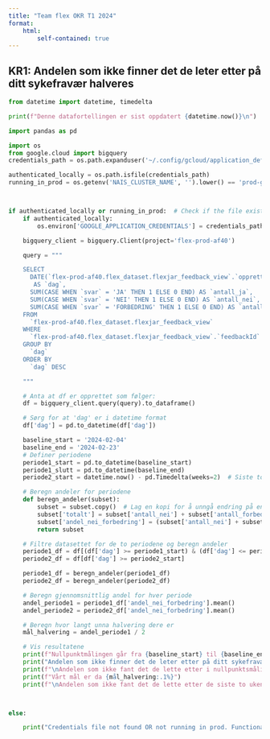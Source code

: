 ```yaml
---
title: "Team flex OKR T1 2024"
format:
    html:
        self-contained: true
---
```


## KR1: Andelen som ikke finner det de leter etter på ditt sykefravær halveres


```python
from datetime import datetime, timedelta

print(f"Denne datafortellingen er sist oppdatert {datetime.now()}\n")

import pandas as pd

import os
from google.cloud import bigquery
credentials_path = os.path.expanduser('~/.config/gcloud/application_default_credentials.json')

authenticated_locally = os.path.isfile(credentials_path)
running_in_prod = os.getenv('NAIS_CLUSTER_NAME', '').lower() == 'prod-gcp'



if authenticated_locally or running_in_prod:  # Check if the file exists
    if authenticated_locally:
        os.environ['GOOGLE_APPLICATION_CREDENTIALS'] = credentials_path

    bigquery_client = bigquery.Client(project='flex-prod-af40')

    query = """

    SELECT
      DATE(`flex-prod-af40.flex_dataset.flexjar_feedback_view`.`opprettet`)
       AS `dag`,
      SUM(CASE WHEN `svar` = 'JA' THEN 1 ELSE 0 END) AS `antall_ja`,
      SUM(CASE WHEN `svar` = 'NEI' THEN 1 ELSE 0 END) AS `antall_nei`,
      SUM(CASE WHEN `svar` = 'FORBEDRING' THEN 1 ELSE 0 END) AS `antall_forbedring`
    FROM
      `flex-prod-af40.flex_dataset.flexjar_feedback_view`
    WHERE
      `flex-prod-af40.flex_dataset.flexjar_feedback_view`.`feedbackId` = 'ditt-sykefravaer-fant-du'
    GROUP BY
      `dag`
    ORDER BY
      `dag` DESC

    """

    # Anta at df er opprettet som følger:
    df = bigquery_client.query(query).to_dataframe()

    # Sørg for at 'dag' er i datetime format
    df['dag'] = pd.to_datetime(df['dag'])

    baseline_start = '2024-02-04'
    baseline_end = '2024-02-23'
    # Definer periodene
    periode1_start = pd.to_datetime(baseline_start)
    periode1_slutt = pd.to_datetime(baseline_end)
    periode2_start = datetime.now() - pd.Timedelta(weeks=2)  # Siste to ukene

    # Beregn andeler for periodene
    def beregn_andeler(subset):
        subset = subset.copy()  # Lag en kopi for å unngå endring på en slice
        subset['totalt'] = subset['antall_nei'] + subset['antall_forbedring'] + subset['antall_ja']
        subset['andel_nei_forbedring'] = (subset['antall_nei'] + subset['antall_forbedring']) / subset['totalt']
        return subset

    # Filtre datasettet for de to periodene og beregn andeler
    periode1_df = df[(df['dag'] >= periode1_start) & (df['dag'] <= periode1_slutt)]
    periode2_df = df[df['dag'] >= periode2_start]

    periode1_df = beregn_andeler(periode1_df)
    periode2_df = beregn_andeler(periode2_df)

    # Beregn gjennomsnittlig andel for hver periode
    andel_periode1 = periode1_df['andel_nei_forbedring'].mean()
    andel_periode2 = periode2_df['andel_nei_forbedring'].mean()

    # Beregn hvor langt unna halvering dere er
    mål_halvering = andel_periode1 / 2

    # Vis resultatene
    print(f"Nullpunktmålingen går fra {baseline_start} til {baseline_end}.")
    print("Andelen som ikke finner det de leter etter på ditt sykefravær måles ved andelen \nflexjar feedbacks på ditt sykefravær hvor brukeren har svart at de ikke fant det \nde lurte på eller har foreslått en forbedring.")
    print(f"\nAndelen som ikke fant det de lette etter i nullpunktsmålingen er {andel_periode1:.1%}")
    print(f"Vårt mål er da {mål_halvering:.1%}")
    print(f"\nAndelen som ikke fant det de lette etter de siste to ukene er {andel_periode2:.1%}")



else:

    print("Credentials file not found OR not running in prod. Functionality requiring credentials/prod env will be skipped.")

```